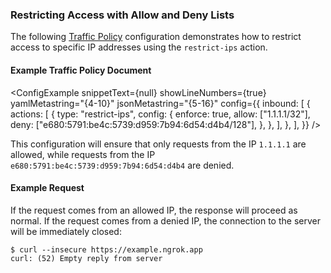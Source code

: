 
### Restricting Access with Allow and Deny Lists

The following [Traffic Policy](/docs/tls/traffic-policy/index.mdx)
configuration demonstrates how to restrict access to specific IP addresses
using the `restrict-ips` action.

#### Example Traffic Policy Document

<ConfigExample
	snippetText={null}
	showLineNumbers={true}
	yamlMetastring="{4-10}"
	jsonMetastring="{5-16}"
	config={{
		inbound: [
			{
				actions: [
					{
						type: "restrict-ips",
						config: {
							enforce: true,
							allow: ["1.1.1.1/32"],
							deny: ["e680:5791:be4c:5739:d959:7b94:6d54:d4b4/128"],
						},
					},
				],
			},
		],
	}}
/>

This configuration will ensure that only requests from the IP `1.1.1.1` are
allowed, while requests from the IP `e680:5791:be4c:5739:d959:7b94:6d54:d4b4`
are denied.

#### Example Request

If the request comes from an allowed IP, the response will proceed as normal. If
the request comes from a denied IP, the connection to the server will be
immediately closed:

```shell
$ curl --insecure https://example.ngrok.app
curl: (52) Empty reply from server
```
